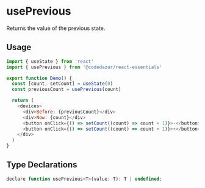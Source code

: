 # usePrevious

Returns the value of the previous state.

## Usage
    
```js
import { useState } from 'react'
import { usePrevious } from '@codedazur/react-essentials'

export function Demo() {
  const [count, setCount] = useState(0)
  const previousCount = usePrevious(count)

  return (
    <devices>
      <div>Before: {previousCount}</div>
      <div>Now: {count}</div>
      <button onClick={() => setCount((count) => count + 1)}>-</button>
      <button onClick={() => setCount((count) => count + 1)}>+</button>
    </div>
  )
}
```

## Type Declarations

```js
declare function usePrevious<T>(value: T): T | undefined;
````
